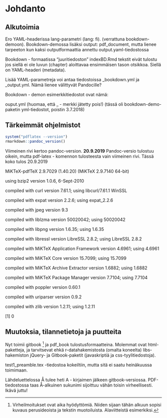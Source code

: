 # Johdanto

## Alkutoimia

Ero YAML-headerissa lang-parametri (lang: fi). (verrattuna bookdown-demoon).
Bookdown-demossa lisäksi output: pdf_document, mutta lienee tarpeeton kun kaksi outputformaattia annettu output.yaml-tiedostossa

Bookdown - formaatissa "juuritiedoston" indexBD.Rmd tekstit eivät tulostu jos siellä ei ole luvun (chapter) aloittavaa ensimmäisen tason otsikkoa. Siellä on YAML-headeri (metadata).

Lisää YAML-parametreja voi antaa tiedostoissa _bookdown.yml ja _output.yml. Nämä lienee välittyvät Pandocille?

Bookdown - demon esimerkkitiedostot ovat nämä:

ouput.yml (huomaa, että _ - merkki jätetty pois!) (tässä oli bookdown-demo-paketin yml-tiedostot, poistin 3.7.2018)

## Tärkeimmät ohjelmistot

```r
system("pdflatex --version")
rmarkdown::pandoc_version()

```

Viimeinen rivi kertoo pandoc-version.
**20.9.2019** Pandoc-versio tulostuu oikein, mutta pdf-latex - komennon tulosteesta
vain viimeinen rivi. Tässä koko tulos 20.9.2019

MiKTeX-pdfTeX 2.9.7029 (1.40.20) (MiKTeX 2.9.7140 64-bit)

using bzip2 version 1.0.6, 6-Sept-2010

compiled with curl version 7.61.1; using libcurl/7.61.1 WinSSL

compiled with expat version 2.2.6; using expat_2.2.6

compiled with jpeg version 9.3

compiled with liblzma version 50020042; using 50020042

compiled with libpng version 1.6.35; using 1.6.35

compiled with libressl version LibreSSL 2.8.2; using LibreSSL 2.8.2

compiled with MiKTeX Application Framework version 4.6961; using 4.6961

compiled with MiKTeX Core version 15.7099; using 15.7099

compiled with MiKTeX Archive Extractor version 1.6882; using 1.6882

compiled with MiKTeX Package Manager version 7.7104; using 7.7104

compiled with poppler version 0.60.1

compiled with uriparser version 0.9.2

compiled with zlib version 1.2.11; using 1.2.11

[1] 0



##  Muutoksia, tilannetietoja ja puutteita

Nyt toimii gitbook ^[Virheilmoitukset ovat aika hyödyttömiä. Niiden sijaan tähän alkuun sopisi kuvaus perusideoista ja tekstin muotoiluista. Alaviitteistä esimerkiksi.] ja pdf_book tulostusformaatteina. Molemmat ovat html-paketteja, ja tarvitsevat ehkä r-datahakemistosta (omalta koneelta) libs-hakemiston jQuery- ja Gitbook-paketit (javaskriptiä ja css-tyylitiedostoja).

test1_preamble.tex -tiedostoa kokeiltiin, mutta sitä ei saatu heinäkuussa toimimaan.

Lähdeluettelossa Å tulee heti A - kirjaimen jälkeen gitbook-versiossa. PDF-tiedostossa taas Å-alkuinen sukunimi sijoittuu vähän toisin virheellisesti. Ikävä juttu!

